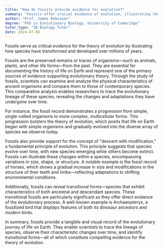 ```yaml
---
title: "How do fossils provide evidence for evolution?"
summary: "Fossils offer crucial evidence of evolution, illustrating the changes and development of species over millions of years."
author: "Prof. James Robinson"
degree: "PhD in Evolutionary Biology, University of Cambridge"
tutor_type: "IB Biology Tutor"
date: 2024-07-08
---
```


Fossils serve as critical evidence for the theory of evolution by illustrating how species have transformed and developed over millions of years.

Fossils are the preserved remains or traces of organisms—such as animals, plants, and other life forms—from the past. They are essential for documenting the history of life on Earth and represent one of the primary sources of evidence supporting evolutionary theory. Through the study of fossils, scientists can examine and analyze the physical characteristics of ancient organisms and compare them to those of contemporary species. This comparative analysis enables researchers to trace the evolutionary lineage of these species, revealing the changes and adaptations they have undergone over time.

For instance, the fossil record demonstrates a progression from simple, single-celled organisms to more complex, multicellular forms. This progression bolsters the theory of evolution, which posits that life on Earth began with simple organisms and gradually evolved into the diverse array of species we observe today.

Fossils also provide support for the concept of "descent with modification," a fundamental principle of evolution. This principle suggests that species evolve over time, with new species emerging while others become extinct. Fossils can illustrate these changes within a species, encompassing variations in size, shape, or structure. A notable example is the fossil record of horses, which shows a gradual increase in size and modifications in the structure of their teeth and limbs—reflecting adaptations to shifting environmental conditions.

Additionally, fossils can reveal transitional forms—species that exhibit characteristics of both ancestral and descendant species. These transitional fossils are particularly significant as they offer direct evidence of the evolutionary process. A well-known example is Archaeopteryx, a fossilized bird that displays features of both its dinosaur ancestors and modern birds.

In summary, fossils provide a tangible and visual record of the evolutionary journey of life on Earth. They enable scientists to trace the lineage of species, observe their characteristic changes over time, and identify transitional forms—all of which constitute compelling evidence for the theory of evolution.
    